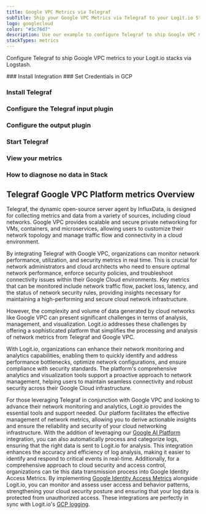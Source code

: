 ```yaml
---
title: Google VPC Metrics via Telegraf
subTitle: Ship your Google VPC Metrics via Telegraf to your Logit.io Stack
logo: googlecloud
color: "#3c76d7"
description: Use our example to configure Telegraf to ship Google VPC metrics to your Logit.io stacks. Configure Telegraf to send Google VPC metrics to Logstash or Elastic.
stackTypes: metrics
---
```


Configure Telegraf to ship Google VPC metrics to your Logit.io stacks via Logstash.

<Steps>
  ### Install Integration
  <InstallIntegration/>
  ### Set Credentials in GCP

  <SetGCPCredentials intro="Google Virtual Private Cloud (VPC) is a networking service provided by Google Cloud that enables organizations to create and manage their own isolated virtual networks in the cloud. VPC allows for secure communication and data transfer between resources within the network and provides control over network configuration and routing."/>
  
  ### Install Telegraf

  <InstallTelegraf />

  ### Configure the Telegraf input plugin

  <TelegrafStackDriverInput metric_type="vpcaccess.googleapis.com"/>

  ### Configure the output plugin

  <TelegrafOutputPlugin />

  ### Start Telegraf

  <StartTelegraf />

  ### View your metrics
  <LaunchStack stackType="metrics" source="Google_VPC_Metrics_via_Telegraf" utmMedium="metrics" utmCampaign="telegraf-GoogleVpc-metrics" />

  ### How to diagnose no data in Stack

  <DiagnoseNoData />
</Steps>

## Telegraf Google VPC Platform metrics Overview

Telegraf, the dynamic open-source server agent by InfluxData, is designed for collecting metrics and data 
from a variety of sources, including cloud networks. Google VPC provides scalable and secure private 
networking for VMs, containers, and microservices, allowing users to customize their network topology 
and manage traffic flow and connectivity in a cloud environment.

By integrating Telegraf with Google VPC, organizations can monitor network performance, utilization, 
and security metrics in real time. This is crucial for network administrators and cloud architects 
who need to ensure optimal network performance, enforce security policies, and troubleshoot connectivity 
issues within their Google Cloud environments. Key metrics that can be monitored include network traffic 
flow, packet loss, latency, and the status of network security rules, providing insights necessary for 
maintaining a high-performing and secure cloud network infrastructure.

However, the complexity and volume of data generated by cloud networks like Google VPC can present 
significant challenges in terms of analysis, management, and visualization. Logit.io addresses these 
challenges by offering a sophisticated platform that simplifies the processing and analysis of network 
metrics from Telegraf and Google VPC. 

With Logit.io, organizations can enhance their network monitoring and analytics capabilities, 
enabling them to quickly identify and address performance bottlenecks, optimize network configurations, 
and ensure compliance with security standards. The platform's comprehensive analytics and visualization 
tools support a proactive approach to network management, helping users to maintain seamless connectivity 
and robust security across their Google Cloud infrastructure.

For those leveraging Telegraf in conjunction with Google VPC and looking to advance their network 
monitoring and analytics, Logit.io provides the essential tools and support needed. Our platform 
facilitates the effective management of network metrics, allowing you to derive actionable insights 
and ensure the reliability and security of your cloud networking infrastructure. With the addition of leveraging our 
[Google AI Platform](/integrations/infrastructure-metrics/google-cloud/ai-platform-telegraf-metrics) 
integration, you can also automatically process and categorize logs, ensuring that the right 
data is sent to Logit.io for analysis. This integration enhances the accuracy and efficiency of 
log analysis, making it easier to identify and respond to critical events in real-time. 
Additionally, for a comprehensive approach to cloud security and access control, organizations 
can tie this data transmission process into Google Identity Access Metrics. By implementing 
[Google Identity Access Metrics](/integrations/infrastructure-metrics/google-cloud/identity-access-telegraf-metrics) 
alongside Logit.io, you can monitor and assess user access and behavior patterns, strengthening 
your cloud security posture and ensuring that your log data is protected from unauthorized access. 
These integrations are perfectly in sync with Logit.io's [GCP logging](https://logit.io/solutions/gcp-logging/).